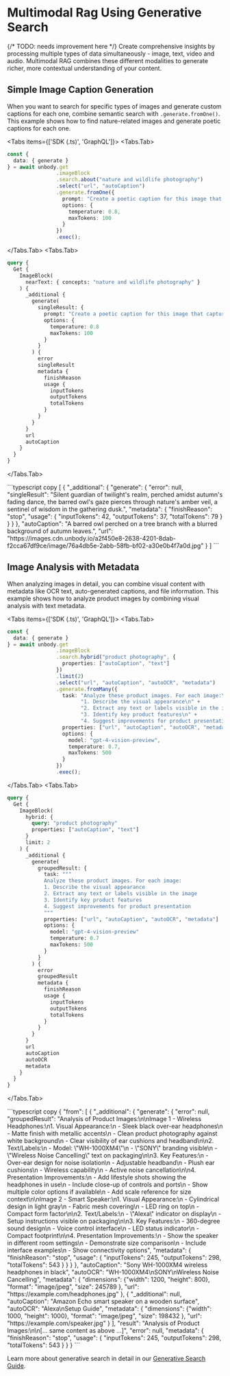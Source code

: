 

# Multimodal Rag Using Generative Search
{/* TODO: needs improvement here */}
Create comprehensive insights by processing multiple types of data simultaneously - image, text, video and audio. Multimodal RAG combines these different modalities to generate richer, more contextual understanding of your content.

## Simple Image Caption Generation
When you want to search for specific types of images and generate custom captions for each one, combine semantic search with `.generate.fromOne()`. This example shows how to find nature-related images and generate poetic captions for each one.

<Tabs items={['SDK (.ts)', 'GraphQL']}>
 <Tabs.Tab>
   ```typescript copy
   const {
     data: { generate }
   } = await unbody.get
                   .imageBlock
                   .search.about("nature and wildlife photography")
                   .select("url", "autoCaption")
                   .generate.fromOne({
                     prompt: "Create a poetic caption for this image that captures its essence. Use the auto-generated caption as context: {autoCaption}",
                     options: {
                       temperature: 0.8,
                       maxTokens: 100
                     }
                   })
                   .exec();
   ```
 </Tabs.Tab>
 <Tabs.Tab>
   ```graphql copy
   query {
     Get {
       ImageBlock(
         nearText: { concepts: "nature and wildlife photography" }
       ) {
         _additional {
           generate(
             singleResult: {
               prompt: "Create a poetic caption for this image that captures its essence. Use the auto-generated caption as context: {autoCaption}"
               options: {
                 temperature: 0.8
                 maxTokens: 100
               }
             }
           ) {
             error
             singleResult
             metadata {
               finishReason
               usage {
                 inputTokens
                 outputTokens
                 totalTokens
               }
             }
           }
         }
         url
         autoCaption
       }
     }
   }
   ```
 </Tabs.Tab>
</Tabs>

<Collapse title="Response">
```typescript copy
[
    {
        "_additional": {
            "generate": {
                "error": null,
                "singleResult": "Silent guardian of twilight's realm, perched amidst autumn's fading dance, the barred owl's gaze pierces through nature's amber veil, a sentinel of wisdom in the gathering dusk.",
                "metadata": {
                    "finishReason": "stop",
                    "usage": {
                        "inputTokens": 42,
                        "outputTokens": 37,
                        "totalTokens": 79
                    }
                }
            }
        },
        "autoCaption": "A barred owl perched on a tree branch with a blurred background of autumn leaves.",
        "url": "https://images.cdn.unbody.io/a2f450e8-2638-4201-8dab-f2cca67df9ce/image/76a4db5e-2abb-58fb-bf02-a30e0b4f7a0d.jpg"
    }
]
```
</Collapse>

## Image Analysis with Metadata
When analyzing images in detail, you can combine visual content with metadata like OCR text, auto-generated captions, and file information. This example shows how to analyze product images by combining visual analysis with text metadata.

<Tabs items={['SDK (.ts)', 'GraphQL']}>
 <Tabs.Tab>
   ```typescript copy
   const {
     data: { generate }
   } = await unbody.get
                   .imageBlock
                   .search.hybrid("product photography", {
                     properties: ["autoCaption", "text"]
                   })
                   .limit(2)
                   .select("url", "autoCaption", "autoOCR", "metadata")
                   .generate.fromMany({
                     task: "Analyze these product images. For each image:\n" +
                           "1. Describe the visual appearance\n" +
                           "2. Extract any text or labels visible in the image\n" +
                           "3. Identify key product features\n" +
                           "4. Suggest improvements for product presentation",
                     properties: ["url", "autoCaption", "autoOCR", "metadata"],
                     options: {
                       model: "gpt-4-vision-preview",
                       temperature: 0.7,
                       maxTokens: 500
                     }
                   })
                   .exec();
   ```
 </Tabs.Tab>
 <Tabs.Tab>
   ```graphql copy
   query {
     Get {
       ImageBlock(
         hybrid: {
           query: "product photography"
           properties: ["autoCaption", "text"]
         }
         limit: 2
       ) {
         _additional {
           generate(
             groupedResult: {
               task: """
               Analyze these product images. For each image:
               1. Describe the visual appearance
               2. Extract any text or labels visible in the image
               3. Identify key product features
               4. Suggest improvements for product presentation
               """
               properties: ["url", "autoCaption", "autoOCR", "metadata"]
               options: {
                 model: "gpt-4-vision-preview"
                 temperature: 0.7
                 maxTokens: 500
               }
             }
           ) {
             error
             groupedResult
             metadata {
               finishReason
               usage {
                 inputTokens
                 outputTokens
                 totalTokens
               }
             }
           }
         }
         url
         autoCaption
         autoOCR
         metadata
       }
     }
   }
   ```
 </Tabs.Tab>
</Tabs>

<Collapse title="Response">
```typescript copy
{
    "from": [
        {
            "_additional": {
                "generate": {
                    "error": null,
                    "groupedResult": "Analysis of Product Images:\n\nImage 1 - Wireless Headphones:\n1. Visual Appearance:\n   - Sleek black over-ear headphones\n   - Matte finish with metallic accents\n   - Clean product photography against white background\n   - Clear visibility of ear cushions and headband\n\n2. Text/Labels:\n   - Model: \"WH-1000XM4\"\n   - \"SONY\" branding visible\n   - \"Wireless Noise Cancelling\" text on packaging\n\n3. Key Features:\n   - Over-ear design for noise isolation\n   - Adjustable headband\n   - Plush ear cushions\n   - Wireless capability\n   - Active noise cancellation\n\n4. Presentation Improvements:\n   - Add lifestyle shots showing the headphones in use\n   - Include close-up of controls and ports\n   - Show multiple color options if available\n   - Add scale reference for size context\n\nImage 2 - Smart Speaker:\n1. Visual Appearance:\n   - Cylindrical design in light gray\n   - Fabric mesh covering\n   - LED ring on top\n   - Compact form factor\n\n2. Text/Labels:\n   - \"Alexa\" indicator on display\n   - Setup instructions visible on packaging\n\n3. Key Features:\n   - 360-degree sound design\n   - Voice control interface\n   - LED status indicator\n   - Compact footprint\n\n4. Presentation Improvements:\n   - Show the speaker in different room settings\n   - Demonstrate size comparison\n   - Include interface examples\n   - Show connectivity options",
                    "metadata": {
                        "finishReason": "stop",
                        "usage": {
                            "inputTokens": 245,
                            "outputTokens": 298,
                            "totalTokens": 543
                        }
                    }
                }
            },
            "autoCaption": "Sony WH-1000XM4 wireless headphones in black",
            "autoOCR": "WH-1000XM4\nSONY\nWireless Noise Cancelling",
            "metadata": {
                "dimensions": {"width": 1200, "height": 800},
                "format": "image/jpeg",
                "size": 245789
            },
            "url": "https://example.com/headphones.jpg"
        },
        {
            "_additional": null,
            "autoCaption": "Amazon Echo smart speaker on a wooden surface",
            "autoOCR": "Alexa\nSetup Guide",
            "metadata": {
                "dimensions": {"width": 1000, "height": 1000},
                "format": "image/jpeg",
                "size": 198432
            },
            "url": "https://example.com/speaker.jpg"
        }
    ],
    "result": "Analysis of Product Images:\n\n[... same content as above ...]",
    "error": null,
    "metadata": {
        "finishReason": "stop",
        "usage": {
            "inputTokens": 245,
            "outputTokens": 298,
            "totalTokens": 543
        }
    }
}
```
</Collapse>

Learn more about generative search in detail in our [Generative Search Guide](/content-api/generative).